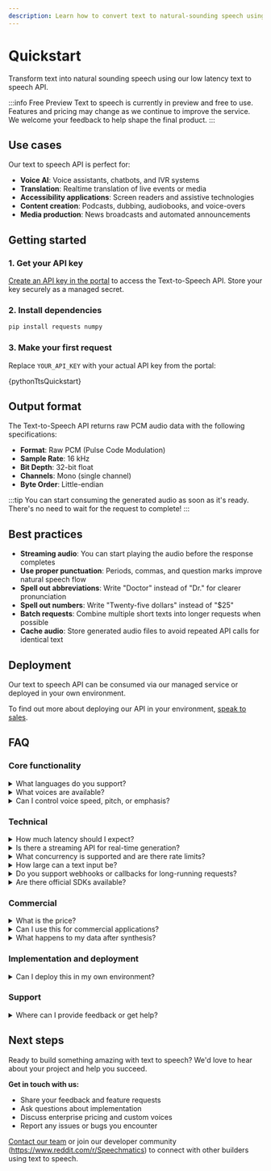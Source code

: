 ```yaml
---
description: Learn how to convert text to natural-sounding speech using our API.
---
```




# Quickstart

Transform text into natural sounding speech using our low latency text to speech API.

:::info Free Preview
Text to speech is currently in preview and free to use. Features and pricing may change as we continue to improve the service. We welcome your feedback to help shape the final product.
:::

## Use cases

Our text to speech API is perfect for:

- **Voice AI**: Voice assistants, chatbots, and IVR systems
- **Translation**: Realtime translation of live events or media
- **Accessibility applications**: Screen readers and assistive technologies
- **Content creation**: Podcasts, dubbing, audiobooks, and voice-overs
- **Media production**: News broadcasts and automated announcements

## Getting started

### 1. Get your API key

[Create an API key in the portal](https://portal.speechmatics.com/settings/api-keys) to access the Text-to-Speech API. Store your key securely as a managed secret.

### 2. Install dependencies

```bash
pip install requests numpy
```

### 3. Make your first request

Replace `YOUR_API_KEY` with your actual API key from the portal:

<CodeBlock language="python">
  {pythonTtsQuickstart}
</CodeBlock>

## Output format

The Text-to-Speech API returns raw PCM audio data with the following specifications:

- **Format**: Raw PCM (Pulse Code Modulation)
- **Sample Rate**: 16 kHz
- **Bit Depth**: 32-bit float
- **Channels**: Mono (single channel)
- **Byte Order**: Little-endian

:::tip
You can start consuming the generated audio as soon as it's ready. There's no need to wait for the request to complete!
:::

## Best practices

- **Streaming audio**: You can start playing the audio before the response completes
- **Use proper punctuation**: Periods, commas, and question marks improve natural speech flow
- **Spell out abbreviations**: Write "Doctor" instead of "Dr." for clearer pronunciation
- **Spell out numbers**: Write "Twenty-five dollars" instead of "$25"
- **Batch requests**: Combine multiple short texts into longer requests when possible
- **Cache audio**: Store generated audio files to avoid repeated API calls for identical text

## Deployment

Our text to speech API can be consumed via our managed service or deployed in your own environment.

To find out more about deploying our API in your environment, [speak to sales](https://www.speechmatics.com/speak-to-sales).

## FAQ

### Core functionality

<details>
<summary>What languages do you support?</summary>

We support English. We plan to launch additional languages in 2025. Need a specific language? Raise it as a [request on our GitHub](https://github.com/orgs/speechmatics/discussions).
</details>

<details>
<summary>What voices are available?</summary>

We are rapidly expanding the available list of voices, providing speech synthesis in multiple languages, accents and dialects. More voice options will be added during the preview period.
</details>

<details>
<summary>Can I control voice speed, pitch, or emphasis?</summary>

Not yet. The API outputs natural speech with prosody driven by the text content. Fine-grained voice control features may be added in future releases.
</details>

### Technical

<details>
<summary>How much latency should I expect?</summary>

The initial audio chunk typically returns in less than 200ms, with subsequent audio chunks returning faster than real time.
</details>

<details>
<summary>Is there a streaming API for real-time generation?</summary>

The API supports streaming audio output (you can play audio as it arrives), but not full bidirectional streaming. We plan to add support for this in the future.
</details>

<details>
<summary>What concurrency is supported and are there rate limits?</summary>

We expect to support high concurrency when released. If you encounter rate limit errors, use retry with exponential backoff.
</details>

<details>
<summary>How large can a text input be?</summary>

Our service handles text splitting server-side and can process long paragraphs of text. However, for the lowest latency, sending smaller amounts of text will provide the best performance.
</details>

<details>
<summary>Do you support webhooks or callbacks for long-running requests?</summary>

Webhook and callback support is not available. This feature may be added in future releases for handling long-running synthesis requests.
</details>

<details>
<summary>Are there official SDKs available?</summary>

Official SDKs for different programming languages are not available yet. The API can be accessed using standard HTTP requests as shown in the [quickstart example](#3-make-your-first-request). Official SDKs will be released later.
</details>

### Commercial

<details>
<summary>What is the price?</summary>

Pricing will be announced in September 2025. The service is currently free during the preview period. Billing will start on the 1st of October, pricing will be announced at least 2 weeks ahead of billing for usage.

There will be a generous free tier.
</details>

<details>
<summary>Can I use this for commercial applications?</summary>

Text to speech is currently in preview and free to use. Features and pricing may change as the service evolves. For commercial use and enterprise pricing, [speak to sales](https://www.speechmatics.com/speak-to-sales) to discuss your specific needs.
</details>

<details>
<summary>What happens to my data after synthesis?</summary>

During the preview, input text and generated audio are stored to help improve our service. In production, Speechmatics will offer both non-retentive and data-retentive options. Customers who allow retention may be eligible for discounted pricing.

Retained data helps improve system quality over time.
</details>

### Implementation and deployment

<details>
<summary>Can I deploy this in my own environment?</summary>

Yes! The text-to-speech API can be consumed via our managed service or deployed in your own environment. To learn more about on-premises deployment options, [speak to sales](https://www.speechmatics.com/speak-to-sales).
</details>

### Support

<details>
<summary>Where can I provide feedback or get help?</summary>

You can submit feedback, bug reports, or feature requests through the Speechmatics [GitHub discussions](https://github.com/orgs/speechmatics/discussions).
</details>

## Next steps

Ready to build something amazing with text to speech? We'd love to hear about your project and help you succeed.

**Get in touch with us:**
- Share your feedback and feature requests
- Ask questions about implementation
- Discuss enterprise pricing and custom voices
- Report any issues or bugs you encounter

[Contact our team](https://support.speechmatics.com) or join our developer community (https://www.reddit.com/r/Speechmatics) to connect with other builders using text to speech.
